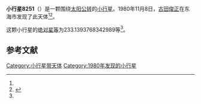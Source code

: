 {{Infobox planet
| bgcolour = #FFFFC0
| name = 8251 Isogai
| symbol = 
| image = 
| caption = 
| discovery = yes
| discovery_ref = 
| discoverer = [[古田俊正|古田俊正]]
| discovery_site = [[東海市_(日本)|东海市]] 
| discovered = 1980年11月8日
| designations = yes
| mp_name = 
| named_after = 
| alt_names = 1980 VA/ 1980 VL / 1990 RX
| mp_category = [[越火小行星|越火小行星]]
| orbit_ref = <ref name="a">[http://ssd.jpl.nasa.gov/sbdb.cgi?sstr=8251 8251 Isogai] {{Wayback|url=http://ssd.jpl.nasa.gov/sbdb.cgi?sstr=8251 |date=20201126164120 }}，小行星數據庫瀏覽器（JPL Small-Body Database Browser）－[[美国国家航空航天局|美国国家航空航天局]]喷气推进实验室</ref>
| epoch = 2456400.5 (2013年4月18日更新)
| aphelion = {{convert|2.848651089828399|AU|km|3|abbr=on|lk=out}}
| perihelion = {{convert|1.658904797587415|AU|km|3|abbr=on}}
| semimajor = {{convert|2.253777943707907|AU|km|3|abbr=on}}
| eccentricity = 0.263944879
| period = 1235.848155 [[日|日]]<br />3.38[[儒略年|儒略年]]
| avg_speed = 
| inclination = 3.208597378210116
| asc_node = 169.2725103152459
| mean_anomaly = 
| arg_peri = 233.1393768342989
| satellites = 
| physical_characteristics = yes
| dimensions = 
| mass = 
| density = 
| surface_grav = 
| escape_velocity = 
| sidereal_day = 
| axial_tilt = 
| pole_ecliptic_lat = 
| pole_ecliptic_lon = 
| albedo = 
| temperatures= 
| temp_name1 = 
| mean_temp_1 = 
| max_temp_1 = 
| temp_name2 = 
| max_temp_2 = 
| spectral_type = 
| abs_magnitude = 233.1393768342989
}}

'''小行星8251'''（{{lang-en|8251 Isogai}}）是一颗围绕[[太阳|太阳]][[公转|公转]]的[[小行星|小行星]]。1980年11月8日，[[古田俊正|古田俊正]]在东海市发现了此天体<ref name="a" /><ref>{{cite news|title=小行星列表|url=http://cfa-www.harvard.edu/iau/lists/NumberedMPs.txt|accessdate=2013-07-08|newspaper=哈佛大学|archive-date=2008-05-17|archive-url=https://web.archive.org/web/20080517010638/http://cfa-www.harvard.edu/iau/lists/NumberedMPs.txt|dead-url=no}}</ref>。

这颗小行星的[[绝对星等|绝对星等]]为233.1393768342989等<ref name="a" />。

==参考文献==
{{reflist}}
{{Minor Planet Number|[[小行星8250|小行星8250]]|[[小行星8252|小行星8252]]}}

{{小天体}}

[[Category:小行星带天体|Category:小行星带天体]]
[[Category:1980年发现的小行星|Category:1980年发现的小行星]]

{{asteroid-stub}}